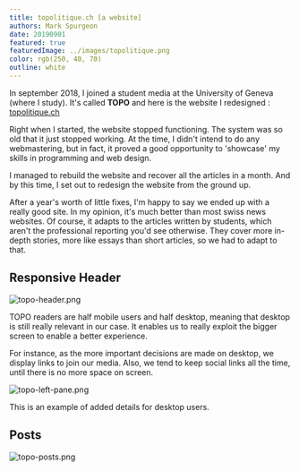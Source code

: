 ```yaml
---
title: topolitique.ch [a website]
authors: Mark Spurgeon
date: 20190901
featured: true
featuredImage: ../images/topolitique.png
color: rgb(250, 40, 70)
outline: white
---
```


In september 2018, I joined a student media at 
the University of Geneva (where I study). It's called **TOPO**
and here is the website I redesigned : [topolitique.ch](https://topolitique.ch)

Right when I started, the website stopped functioning. The 
system was so old that it just stopped working. At the time,
I didn't intend to do any webmastering, but in fact, it proved a 
good opportunity to 'showcase' my skills in programming and web 
design.

I managed to rebuild the website and recover all the articles
in a month. And by this time, I set out to redesign the 
website from the ground up.

After a year's worth of little fixes, I'm happy to say we 
ended up with a really good site. In my opinion, it's much better
than most swiss news websites. Of course, it adapts 
to the articles written by students, which aren't the professional
reporting you'd see otherwise. They cover more in-depth stories, more
like essays than short articles, so we had to adapt to that.

## Responsive Header

![topo-header.png](../images/topo-header.png)

TOPO readers are half mobile users and half desktop, meaning that desktop is still
really relevant in our case. It enables us to really exploit the bigger screen
to enable a better experience. 

For instance, as the more important decisions are made on desktop, we display links
to join our media. Also, we tend to keep social links all the time, until there 
is no more space on screen.

![topo-left-pane.png](../images/topo-left-pane.png)

This is an example of added details for desktop users.

## Posts

![topo-posts.png](../images/topo-posts.png)

